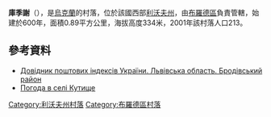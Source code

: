 {{coord|49|53|14|N|25|21|30|E|scale:100000|display=title}}

'''庫季謝'''（{{lang-uk|Кутище}}），是[[烏克蘭|烏克蘭]]的村落，位於該國西部[[利沃夫州|利沃夫州]]，由[[布羅德區|布羅德區]]負責管轄，始建於600年，面積0.89平方公里，海拔高度334米，2001年該村落人口213。

==參考資料==
*[http://www.uaidx.com/13/281/index Довідник поштових індексів України. Львівська область. Бродівський район] {{Wayback|url=http://www.uaidx.com/13/281/index |date=20160202002802 }}
* [http://weather.in.ua/ua/l'vovskaja/12908 Погода в селі Кутище] {{Wayback|url=http://weather.in.ua/ua/l%27vovskaja/12908 |date=20220331081928 }}

{{DEFAULTSORT:Кутище}}
[[Category:利沃夫州村落|Category:利沃夫州村落]]
[[Category:布羅德區村落|Category:布羅德區村落]]


{{Lviv-geo-stub}}